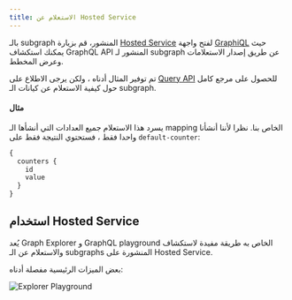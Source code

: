 ```yaml
---
title: الاستعلام عن Hosted Service
---
```


بالـ subgraph المنشور، قم بزيارة [Hosted Service](https://thegraph.com/hosted-service/) لفتح واجهة [GraphiQL](https://github.com/graphql/graphiql) حيث يمكنك استكشاف GraphQL API المنشور لـ subgraph عن طريق إصدار الاستعلامات وعرض المخطط.

تم توفير المثال أدناه ، ولكن يرجى الاطلاع على [Query API](/developer/graphql-api) للحصول على مرجع كامل حول كيفية الاستعلام عن كيانات الـ subgraph.

#### مثال

يسرد هذا الاستعلام جميع العدادات التي أنشأها الـ mapping الخاص بنا. نظرا لأننا أنشأنا واحدا فقط ، فستحتوي النتيجة فقط على `default-counter`:

```graphql
{
  counters {
    id
    value
  }
}
```

## استخدام Hosted Service

يُعد Graph Explorer و GraphQL playground الخاص به طريقة مفيدة لاستكشاف والاستعلام عن الـ subgraphs المنشورة على Hosted Service.

بعض الميزات الرئيسية مفصلة أدناه:

![Explorer Playground](/img/explorer-playground.png)
